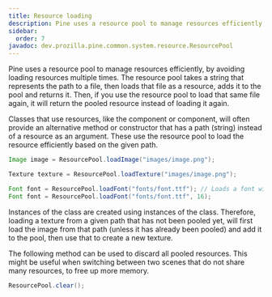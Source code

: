 ```yaml
---
title: Resource loading
description: Pine uses a resource pool to manage resources efficiently, by avoiding loading resources multiple times.
sidebar:
  order: 7
javadoc: dev.prozilla.pine.common.system.resource.ResourcePool
---
```



Pine uses a resource pool to manage resources efficiently, by avoiding loading resources multiple times.
The resource pool takes a string that represents the path to a file, then loads that file as a resource, adds it to the pool and returns it.
Then, if you use the resource pool to load that same file again, it will return the pooled resource instead of loading it again.

Classes that use resources, like the <JavadocLink name="dev.prozilla.pine.core.component.sprite.SpriteRenderer"/> component or <JavadocLink name="dev.prozilla.pine.core.component.ui.ImageNode"/> component, will often provide an alternative method or constructor that has a path (string) instead of a resource as an argument. These use the resource pool to load the resource efficiently based on the given path.

```java
Image image = ResourcePool.loadImage("images/image.png");

Texture texture = ResourcePool.loadTexture("images/image.png");

Font font = ResourcePool.loadFont("fonts/font.ttf"); // Loads a font with the default font size (16)
Font font = ResourcePool.loadFont("fonts/font.ttf", 16);
```

<Aside>

Instances of the <JavadocLink name="dev.prozilla.pine.common.system.resource.image.Texture"/> class are created using instances of the <JavadocLink name="dev.prozilla.pine.common.system.resource.image.Image"/> class.
Therefore, loading a texture from a given path that has not been pooled yet, will first load the image from that path (unless it has already been pooled) and add it to the pool, then use that to create a new texture.

</Aside>

The following method can be used to discard all pooled resources.
This might be useful when switching between two scenes that do not share many resources, to free up more memory.

```java
ResourcePool.clear();
```